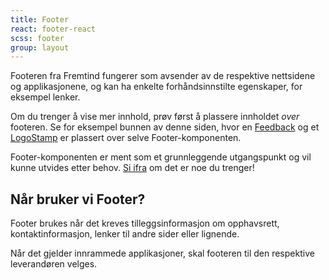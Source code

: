 ```yaml
---
title: Footer
react: footer-react
scss: footer
group: layout
---
```



<Ingress>
    Footeren fra Fremtind fungerer som avsender av de respektive nettsidene og applikasjonene, og kan ha enkelte
    forhåndsinnstilte egenskaper, for eksempel lenker.
</Ingress>

<ComponentExample
    scrollable
    component={FooterExample}
    codeExample={footerExampleCode}
    knobs={footerExampleKnobs}
    isWide
/>

Om du trenger å vise mer innhold, prøv først å plassere innholdet _over_ footeren. Se for eksempel bunnen av denne siden, hvor en [Feedback](/komponenter/feedback) og et [LogoStamp](/komponenter/logo) er plassert over selve Footer-komponenten.

Footer-komponenten er ment som et grunnleggende utgangspunkt og vil kunne utvides etter behov. [Si ifra](https://github.com/fremtind/jokul/discussions/2344) om det er noe du trenger!

## Når bruker vi Footer?

Footer brukes når det kreves tilleggsinformasjon om opphavsrett, kontaktinformasjon, lenker til andre sider eller lignende.

Når det gjelder innrammede applikasjoner, skal footeren til den respektive leverandøren velges.
